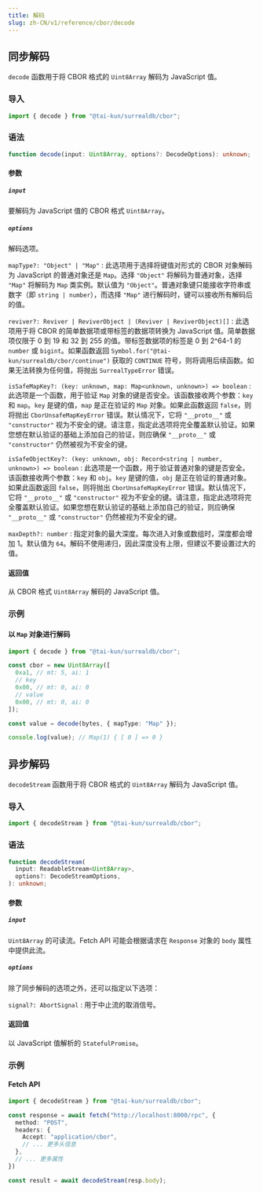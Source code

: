 ```yaml
---
title: 解码
slug: zh-CN/v1/reference/cbor/decode
---
```


## 同步解码

`decode` 函数用于将 CBOR 格式的 `Uint8Array` 解码为 JavaScript 值。

### 导入

```ts
import { decode } from "@tai-kun/surrealdb/cbor";
```

### 语法

```ts
function decode(input: Uint8Array, options?: DecodeOptions): unknown;
```

#### 参数

##### `input`

要解码为 JavaScript 值的 CBOR 格式 `Uint8Array`。

##### `options`

解码选项。

`mapType?: "Object" | "Map"`
:   此选项用于选择将键值对形式的 CBOR 对象解码为 JavaScript 的普通对象还是 `Map`。选择 `"Object"` 将解码为普通对象，选择 `"Map"` 将解码为 `Map` 类实例。默认值为 `"Object"`。普通对象键只能接收字符串或数字（即 `string | number`），而选择 `"Map"` 进行解码时，键可以接收所有解码后的值。

`reviver?: Reviver | ReviverObject | (Reviver | ReviverObject)[]`
:   此选项用于将 CBOR 的简单数据项或带标签的数据项转换为 JavaScript 值。简单数据项仅限于 0 到 19 和 32 到 255 的值。带标签数据项的标签是 0 到 2^64-1 的 `number` 或 `bigint`。如果函数返回 `Symbol.for("@tai-kun/surrealdb/cbor/continue")` 获取的 `CONTINUE` 符号，则将调用后续函数。如果无法转换为任何值，将抛出 `SurrealTypeError` 错误。

`isSafeMapKey?: (key: unknown, map: Map<unknown, unknown>) => boolean`
:   此选项是一个函数，用于验证 `Map` 对象的键是否安全。该函数接收两个参数：`key` 和 `map`。`key` 是键的值，`map` 是正在验证的 `Map` 对象。如果此函数返回 `false`，则将抛出 `CborUnsafeMapKeyError` 错误。默认情况下，它将 `"__proto__"` 或 `"constructor"` 视为不安全的键。请注意，指定此选项将完全覆盖默认验证。如果您想在默认验证的基础上添加自己的验证，则应确保 `"__proto__"` 或 `"constructor"` 仍然被视为不安全的键。

`isSafeObjectKey?: (key: unknown, obj: Record<string | number, unknown>) => boolean`
:   此选项是一个函数，用于验证普通对象的键是否安全。该函数接收两个参数：`key` 和 `obj`。`key` 是键的值，`obj` 是正在验证的普通对象。如果此函数返回 `false`，则将抛出 `CborUnsafeMapKeyError` 错误。默认情况下，它将 `"__proto__"` 或 `"constructor"` 视为不安全的键。请注意，指定此选项将完全覆盖默认验证。如果您想在默认验证的基础上添加自己的验证，则应确保 `"__proto__"` 或 `"constructor"` 仍然被视为不安全的键。

`maxDepth?: number`
:   指定对象的最大深度。每次进入对象或数组时，深度都会增加 1。默认值为 `64`。解码不使用递归，因此深度没有上限，但建议不要设置过大的值。

#### 返回值

从 CBOR 格式 `Uint8Array` 解码的 JavaScript 值。

### 示例

#### 以 `Map` 对象进行解码

```ts
import { decode } from "@tai-kun/surrealdb/cbor";

const cbor = new Uint8Array([
  0xa1, // mt: 5, ai: 1
  // key
  0x00, // mt: 0, ai: 0
  // value
  0x00, // mt: 0, ai: 0
]);

const value = decode(bytes, { mapType: "Map" });

console.log(value); // Map(1) { [ 0 ] => 0 }
```

## 异步解码

`decodeStream` 函数用于将 CBOR 格式的 `Uint8Array` 解码为 JavaScript 值。

### 导入

```ts
import { decodeStream } from "@tai-kun/surrealdb/cbor";
```

### 语法

```ts
function decodeStream(
  input: ReadableStream<Uint8Array>,
  options?: DecodeStreamOptions,
): unknown;
```

#### 参数

##### `input`

`Uint8Array` 的可读流。Fetch API 可能会根据请求在 `Response` 对象的 `body` 属性中提供此流。

##### `options`

除了同步解码的选项之外，还可以指定以下选项：

`signal?: AbortSignal`
:   用于中止流的取消信号。

#### 返回值

以 JavaScript 值解析的 `StatefulPromise`。

### 示例

#### Fetch API

```ts
import { decodeStream } from "@tai-kun/surrealdb/cbor";

const response = await fetch("http://localhost:8000/rpc", {
  method: "POST",
  headers: {
    Accept: "application/cbor",
    // ... 更多头信息
  },
  // ... 更多属性
})

const result = await decodeStream(resp.body);
```
